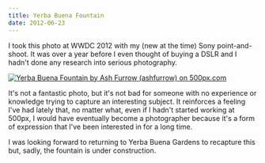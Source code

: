 ```yaml
---
title: Yerba Buena Fountain
date: 2012-06-23
---
```


I took this photo at WWDC 2012 with my (new at the time) Sony point-and-shoot. It was over a year before I even thought of buying a DSLR and I hadn't done any research into serious photography.

[![Yerba Buena Fountain by Ash Furrow (ashfurrow) on 500px.com](https://pcdn.500px.net/8798461/524ec2e887fc34b391df7b01d38293fa0c5fb087/4.jpg)](http://500px.com/photo/8798461)

It's not a fantastic photo, but it's not bad for someone with no experience or knowledge trying to capture an interesting subject. It reinforces a feeling I've had lately that, no matter what, even if I hadn't started working at 500px, I would have eventually become a photographer because it's a form of expression that I've been interested in for a long time.

I was looking forward to returning to Yerba Buena Gardens to recapture this but, sadly, the fountain is under construction.
